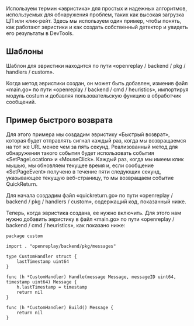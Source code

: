 Используем термин «эвристика» для простых и надежных алгоритмов, используемых для обнаружения проблем, таких как высокая загрузка ЦП или клик-рейт. Здесь мы используем один пример, чтобы понять, как работают эвристики и как создать собственный детектор и увидеть его результаты в DevTools.

## Шаблоны

Шаблон для эвристики находится по пути «openreplay / backend / pkg / handlers / custom».

Когда метод эвристики создан, он может быть добавлен, изменив файл «main.go» по пути «openreplay / backend / cmd / heuristics», импортируя модуль costum и добавляя пользовательскую функцию в обработчик сообщений.

## Пример быстрого возврата

Для этого примера мы создадим эвристику «Быстрый возврат», которая будет отправлять сигнал каждый раз, когда мы возвращаемся на тот же URL менее чем за пять секунд. Реализованный метод для обнаружения такого события будет использовать события «SetPageLocation» и «MouseClick». Каждый раз, когда мы имеем клик мышью, мы обновляем текущее время и, если сообщение «SetPageEvent» получено в течение пяти следующих секунд, указывающее текущую веб-страницу, то мы возвращаем событие QuickReturn.

Для начала создадим файл «quickreturn.go» по пути «openreplay / backend / pkg / handlers / custom», содержащий код, показанный ниже.

Теперь, когда эвристика создана, ее нужно включить. Для этого нам нужно добавить эвристику в файл «main.go» по пути «openreplay / backend / cmd / heuristics», как показано ниже:
```tsx
package custom

import . "openreplay/backend/pkg/messages"

type CustomHandler struct {
	lastTimestamp uint64
}

func (h *CustomHandler) Handle(message Message, messageID uint64, timestamp uint64) Message {
	h.lastTimestamp = timestamp
	return nil
}

func (h *CustomHandler) Build() Message {
	return nil
}
```
